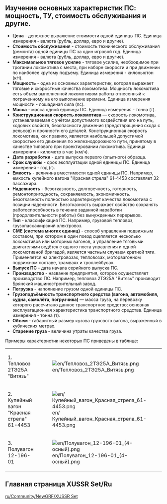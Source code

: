 ==Изучение основных характеристик ПС: мощность, ТУ, стоимость обслуживания и другие.==
*'''Цена''' - денежное выражение стоимости одной единицы ПС. Единица измерения - валюта (рубль, доллар, евро и другие).
*'''Стоимость обслуживания''' - стоимость технического обслуживания (ремонта) одной единицы ПС за один игровой год. Единица измерения - валюта (рубль, доллар, евро и другие).
*'''Максимальное тяговое усилие''' - тяговое усилие, необходимое при трогании локомотива с места, при наборе скорости и при движении по наиболее крутому подъему. Единица измерения - килоньютон (кН).
*'''Мощность''' - одна из основных характеристик, которая выражает тяговые и скоростные качества локомотива. Мощность локомотива есть объем выполненной локомотивом работы отнесенный к потраченному на его выполнение времени. Единица измерения мощности - лошадиная сила (лс).
*'''Масса''' - масса одной единицы ПС. Единица измерения - тонна (т).
*'''Конструкционная скорость локомотива''' — скорость локомотива, устанавливаемая с учётом допустимого воздействия его на путь, ходовых свойств, безопасности движения (предотвращения схода с рельсов) и прочности его деталей. Конструкционная скорость локомотива, как правило, является наибольшей допустимой скоростью его движения по железнодорожного пути, принятому в качестве типового при проектировании локомотива. Единица измерения - километр в час (км/ч).
*'''Дата разработки ''' - дата выпуска первого (опытного) образца.
*'''Срок службы''' - срок эксплуатации одной единицы ПС. Единица измерения - год (г).
*'''Емкость''' - величина вместимости одной единицы ПС.  Например, емкость купейного вагона "Красная стрела" 61-4453 составляет 32 пассажира.
*'''Надежность''' - безотказность, долговечность, готовность, ремонтопригодность, сохраняемость, экономичность. Безотказность полностью характеризует качества локомотива с позиции надежности. Безотказность выражает свойство сохранять работоспособность в течение заданной наработки (продолжительности работы) без вынужденных перерывов.
*'''Тип''' - классификация ПС. Например, грузовой тепловоз, грузопассажирский электровоз.
*'''СМЕ (система многих единиц)''' - способ управления подвижным составом, при котором в один поезд сцепляется несколько локомотивов или моторных вагонов, а управление тяговыми двигателями ведётся с одного поста управления и одной локомотивной бригадой, является частным случаем кратной тяги. Применяется на электровозах, тепловозах, моторвагонном подвижном составе, трамваях и троллейбусах.
*'''Выпуск ПС''' - дата начала серийного выпуска ПС.
*'''Производство''' - название предприятия, которое осуществляет производство ПС. Например, тепловоз 2ТЭ25А "Витязь" производит Брянский машиностроительный завод.
*'''Погрузка''' - наполнение грузом одной единицы ПС.
*'''Грузоподъёмность транспортного средства (вагона, автомобиля, судна, самолёта, погрузчика)''' — масса груза, на перевозку которого рассчитано данное транспортное средство; основная эксплуатационная характеристика транспортного средства. Единица измерения - тонна (т).
*'''Объем''' - габаритный размер кузова грузового вагона, выраженный в кубических метрах.
*'''Старение груза''' - величина утраты качества груза.
Примеры характеристик некоторых ПС приведены в таблице:
{|class="wikitable"
|-
|1. Тепловоз 2ТЭ25А "Витязь"
|[[File:en/Тепловоз 2ТЭ25А Витязь.png]]
|-
|2. Купейный вагон "Красная стрела" 61-4453
|[[File:en/Купейный вагон Красная стрела 61-4453.png]]
|-
|3. Полувагон 12-196-01
|[[File:en/Полувагон 12-196-01 (4-осный).png]]
|}

==Главная страница XUSSR Set/Ru==
[[ru/Community/NewGRF/XUSSR Set]]